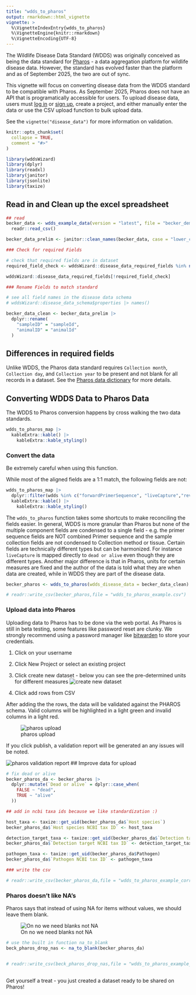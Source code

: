 ```yaml
---
title: "wdds_to_pharos"
output: rmarkdown::html_vignette
vignette: >
  %\VignetteIndexEntry{wdds_to_pharos}
  %\VignetteEngine{knitr::rmarkdown}
  %\VignetteEncoding{UTF-8}
---
```


The Wildlife Disease Data Standard (WDDS) was originally conceived as being the data standard for [Pharos](https://pharos.viralemergence.org/) - a data aggregation platform for wildlife disease data. 
However, the standard has evolved faster than the platform and as of September 2025, the two are out of sync. 

This vignette will focus on converting disease data from the WDDS standard to be compatible with Pharos. 
As September 2025, Pharos does not have an API that is programatically accessible for users. 
To upload disease data, users must [log in](https://pharos.viralemergence.org/app/#/login/) or [sign up](https://pharos.viralemergence.org/app/#/sign-up/), create a project, and either manually enter the data or use the CSV upload function to bulk upload data.

See the `vignette("disease_data")` for more information on validation. 

```r
knitr::opts_chunk$set(
  collapse = TRUE,
  comment = "#>"
)
```

```r
library(wddsWizard)
library(dplyr)
library(readxl)
library(janitor)
library(jsonlite)
library(taxize)
```

## Read in and Clean up the excel spreadsheet

```r
## read
becker_data <- wdds_example_data(version = "latest", file = "becker_demo_dataset.csv") |>
  readr::read_csv()

becker_data_prelim <- janitor::clean_names(becker_data, case = "lower_camel")

### Check for required Fields

# check that required fields are in dataset
required_field_check <- wddsWizard::disease_data_required_fields %in% names(becker_data_prelim)

wddsWizard::disease_data_required_fields[!required_field_check]

### Rename Fields to match standard

# see all field names in the disease data schema
# wddsWizard::disease_data_schema$properties |> names()

becker_data_clean <- becker_data_prelim |>
  dplyr::rename(
    "sampleID" = "sampleId",
    "animalID" = "animalId"
  )

```

## Differences in required fields

Unlike WDDS, the Pharos data standard requires `Collection month`, `Collection day`, and `Collection year` to be present and not blank for all records in a dataset. See the [Pharos data dictionary](https://pharos.viralemergence.org/guide-for-users/data-dictionary/) for more details.

## Converting WDDS Data to Pharos Data

The WDDS to Pharos conversion happens by cross walking the two data standards.

```r

wdds_to_pharos_map |>
  kableExtra::kable() |>
    kableExtra::kable_styling()
```


### Convert the data

Be extremely careful when using this function.

While most of the aligned fields are a 1:1 match, the following fields are not:

```r

wdds_to_pharos_map |>
  dplyr::filter(wdds %in% c("forwardPrimerSequence", "liveCapture","reversePrimerSequence", "sampleCollectionMethod" ) | is.na(pharos)) |>
  kableExtra::kable() |>
    kableExtra::kable_styling()

```
 
 
The `wdds_to_pharos` function takes some shortcuts to make reconciling the fields easier. 
In general, WDDS is more granular than Pharos but none of the multiple component fields are condensed to a single field - e.g. the primer sequence fields are NOT combined Primer sequence and the sample collection fields are not condensed to Collection method or tissue. 
Certain fields are technically different types but can be harmonized. For instance `liveCapture` is mapped directly to `dead or alive` even though they are different types.
Another major difference is that in Pharos, units for certain measures are fixed and the author of the data is told what they are when data are created, while in WDDS they are part of the disease data. 


```r
becker_pharos <- wdds_to_pharos(wdds_disease_data = becker_data_clean)

# readr::write_csv(becker_pharos,file = "wdds_to_pharos_example.csv")

```


### Upload data into Pharos

Uploading data to Pharos has to be done via the web portal. 
As Pharos is still in beta testing, some features like password reset are clunky. 
We strongly recommend using a password manager like [bitwarden](https://bitwarden.com/) to store your credentials.

1. Click on your username
2. Click New Project or select an existing project
3. Click create new dataset - below you can see the pre-determined units for different measures
![create new dataset](../inst/img/create_new_dataset.png)


4. Click add rows from CSV

After adding the the rows, the data will be validated against the PHAROS schema.
Valid columns will be highlighted in a light green and invalid columns in a light red.

![pharos upload](../inst/img/uploaded_data_no_mods.png)

If you click publish, a validation report will be generated an any issues will be noted.

![pharos validation report](../inst/img/invalid_dead_or_alive.png)
## Improve data for upload

```r

# fix dead or alive
becker_pharos_da <- becker_pharos |>
  dplyr::mutate(`Dead or alive` = dplyr::case_when(
    FALSE ~ "dead",
    TRUE ~ "alive"
  ))

## add in ncbi taxa ids because we like standardization :) 

host_taxa <- taxize::get_uid(becker_pharos_da$`Host species`)
becker_pharos_da$`Host species NCBI tax ID` <- host_taxa

detection_target_taxa <- taxize::get_uid(becker_pharos_da$`Detection target`)
becker_pharos_da$`Detection target NCBI tax ID` <- detection_target_taxa

pathogen_taxa <- taxize::get_uid(becker_pharos_da$Pathogen)
becker_pharos_da$`Pathogen NCBI tax ID` <- pathogen_taxa

### write the csv

# readr::write_csv(becker_pharos_da,file = "wdds_to_pharos_example_corrected.csv")
```

### Pharos doesn't like NA's

Pharos says that instead of using NA for items without values, we should leave them blank.

![On no we need blanks not NA](../inst/img/need_blank_nas.png)
```r

# use the built in function na_to_blank 
beck_pharos_drop_nas <- na_to_blank(becker_pharos_da)


# readr::write_csv(beck_pharos_drop_nas,file = "wdds_to_pharos_example_final_final.csv")
  
```

Get yourself a treat - you just created a dataset ready to be shared on Pharos!
